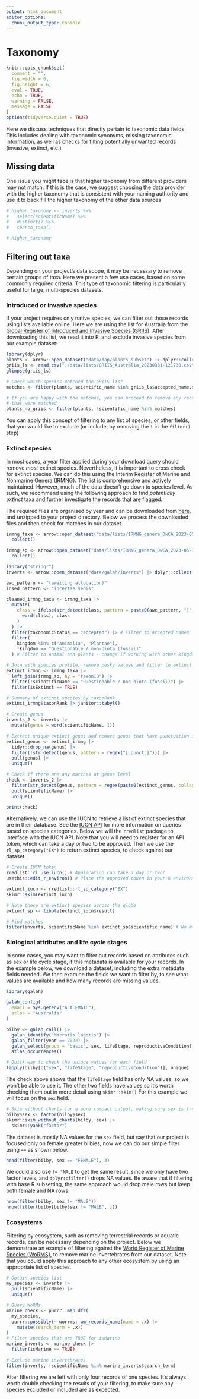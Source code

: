 ```yaml
---
output: html_document
editor_options: 
  chunk_output_type: console
---
```


# Taxonomy

<!-- Andrew: The distinction between taxonomy page here, and the taxonomy validation page, is that this page (taxonomy or whatever better name), is about treating the values as if they were any other data type, its just that they happen to be taxonomic and we are cleaning *our dataset* based on that attribute. It's not about cleaning taxnomic issues, its just cleaning data that falls within the category of taxonomy. The content here on this page so far hopefully will make that clearer - for example, filtering based on X, its like you would filter any other data type, or spatial records filtering based on distance and so on. Checking against extinct species, filtering based on life stage etc.
Taxonomic validation on the other hand (not sure on the name), should be about cleaning the actual specific values, and the cleaning *relates to the taxonomy itself*. Is the species name formatted correctly, do you have a naming issues, synynoms, checking upstream and validating etc.  -->
<!-- Where I was up to is that the taxnomy_validation page is mostly unchanged (previously taxonomy.qmd). But after looking through, there is probably some content that can be better placed in the new chapters, such as in strings (there is a bunch of string stuff there that is already covered in other sections, or if not can be moved to the strings section and hyperlinked, i dont think it needs to be with taxonomy), or here (if it meets the domain of this page), and then it can stand alone based on the scope i described above -->

```r
knitr::opts_chunk$set(
  comment = "",
  fig.width = 6,
  fig.height = 6,
  eval = TRUE,
  echo = TRUE,
  warning = FALSE,
  message = FALSE
)
options(tidyverse.quiet = TRUE)
```

Here we discuss techniques that directly pertain to taxonomic data fields. This
includes dealing with taxonomic synonyms, missing taxonomic information, as well
as checks for filting potentially unwanted records (invasive, extinct, etc.) 

## Missing data

One issue you might face is that higher taxonomy from different providers may
not match. If this is the case, we suggest choosing the data provider with the
higher taxonomy that is consistent with your naming authority and use it to back
fill the higher taxonomy of the other data sources

```r
# higher_taxonomy <- inverts %>%
#   select(scientificName) %>%
#   distinct() %>%
#   search_taxa()

# higher_taxonomy
```

## Filtering out taxa

Depending on your project's data scope, it may be necessary to remove certain
groups of taxa. Here we present a few use cases, based on some commonly required
criteria. This type of taxonomic filtering is particularly useful for large,
multi-species datasets. 

### Introduced or invasive species

If your project requires only native species, we can filter out those records
using lists available online. Here we are using the list for Australia from the
[Global Register of Introduced and Invasive Species
(GRIIS)](https://griis.org/download). After downloading this list, we read it
into R, and exclude invasive species from our example dataset:

```r
library(dplyr)
plants <- arrow::open_dataset("data/dap/plants_subset") |> dplyr::collect()
griis_ls <- read.csv("./data/lists/GRIIS_Australia_20230331-121730.csv")
glimpse(griis_ls)

# Check which species matched the GRIIS list
matches <- filter(plants, scientific_name %in% griis_ls$accepted_name.species)

# If you are happy with the matches, you can proceed to remove any records
# that were matched
plants_no_griis <- filter(plants, !scientific_name %in% matches)
```

::: {.callout-tip}
You can apply this concept of filtering to any list of species, or other fields, that you would like to exclude (or include, by removing the `!` in the `filter()` step)
:::

### Extinct species 

In most cases, a year filter applied during your download query should remove
_most_ extinct species. Nevertheless, it is important to cross check for extinct
species. We can do this using the Interim Register of Marine and Nonmarine
Genera [(IRMNG)](https://www.irmng.org/). The list is comprehensive and actively
maintained. However, much of the data doesn't go down to species level. As such,
we recommend using the following approach to find _potentially extinct_ taxa and
further investigate the records that are flagged.

The required files are organised by year and can be downloaded from
[here](https://www.irmng.org/export/), and unzipped to your project directory.
Below we process the downloaded files and then check for matches in our dataset.

```r
irmng_taxa <- arrow::open_dataset("data/lists/IRMNG_genera_DwCA_2023-05-19/taxon_subset") |>
  collect()

irmng_sp <- arrow::open_dataset("data/lists/IRMNG_genera_DwCA_2023-05-19/speciesprofile") |>
  collect()
```

<!-- Notes/Andrew: This chunk below will need some explaining, I didn't look
into it but there is a few things happening but the comments dont give enough
context or logic -->

```r
library("stringr")
inverts <- arrow::open_dataset("data/galah/inverts") |> dplyr::collect()

awc_pattern <- "(awaiting allocation)"
insed_pattern <- "incertae sedis"

cleaned_irmng_taxa <- irmng_taxa |>
  mutate(
    class = ifelse(str_detect(class, pattern = paste0(awc_pattern, "|", insed_pattern)),
      word(class), class
    )
  ) |>
  filter(taxonomicStatus == "accepted") |> # Filter to accepted names
  filter(
    kingdom %in% c("Animalia", "Plantae"),
    !kingdom == "Questionable / non-biota (fossil)"
  ) # Filter to Animal and plants - change if working with other kingdoms

# Join with species profile, remove pesky values and filter to extinct taxa
extinct_irmng <- irmng_taxa |>
  left_join(irmng_sp, by = "taxonID") |>
  filter(!scientificName == "Questionable / non-biota (fossil)") |>
  filter(isExtinct == TRUE)

# Summary of extinct species by taxonRank
extinct_irmng$taxonRank |> janitor::tabyl()

# Create genus
inverts_2 <- inverts |>
  mutate(genus = word(scientificName, 1))

# Extract unique extinct genus and remove genus that have punctuation in them
extinct_genus <- extinct_irmng |>
  tidyr::drop_na(genus) |>
  filter(!str_detect(genus, pattern = regex("[:punct:]"))) |>
  pull(genus) |>
  unique()

# Check if there are any matches at genus level
check <- inverts_2 |>
  filter(str_detect(genus, pattern = regex(paste0(extinct_genus, collapse = "|")))) |>
  pull(scientificName) |>
  unique()

print(check)
```

Alternatively, we can use the IUCN to retrieve a list of extinct species that
are in their database. See the [IUCN
API](https://apiv3.iucnredlist.org/api/v3/docs#species-category) for more
information on queries based on species categories. Below we will the `rredlist`
package to interface with the IUCN API. Note that you will need to register for
an API token, which can take a day or two to be approved. Then we use the
`rl_sp_category("EX")` to return extinct species, to check against our dataset. 

<!-- Andrew/Notes: Leaving eval = false because I tried to query for a token and got a 403 error. -->

```r
# Create IUCN token
rredlist::rl_use_iucn() # Application can take a day or two!
usethis::edit_r_environ() # Place the approved token in your R environment

extinct_iucn <- rredlist::rl_sp_category("EX")
skimr::skim(extinct_iucn)

# Note these are extinct species across the globe
extinct_sp <- tibble(extinct_iucn$result)

# Find matches
filter(inverts, scientificName %in% extinct_sp$scientific_name) # No matches
```

### Biological attributes and life cycle stages

In some cases, you may want to filter out records based on attributes such as
sex or life cycle stage, if this metadata is available for your records. In the
example below, we download a dataset, including the extra metadata fields
needed. We then examine the fields we want to filter by, to see what values are
available and how many records are missing values.

```r
library(galah)

galah_config(
  email = Sys.getenv("ALA_EMAIL"),
  atlas = "Australia"
)

bilby <- galah_call() |>
  galah_identify("Macrotis lagotis") |>
  galah_filter(year == 2022) |>
  galah_select(group = "basic", sex, lifeStage, reproductiveCondition) |>
  atlas_occurrences()

# Quick way to check the unique values for each field
lapply(bilby[c("sex", "lifeStage", "reproductiveCondition")], unique)
```

The check above shows that the `lifeStage` field has only NA values, so we won't
be able to use it. The other two fields have values so it's worth checking them
out in more detail using `skimr::skim()` For this example we will focus on the
`sex` field.

```r
# Skim without charts for a more compact output, making sure sex is treated as a factor
bilby$sex <- factor(bilby$sex)
skimr::skim_without_charts(bilby, sex) |>
  skimr::yank("factor")
```

The dataset is mostly NA values for the `sex` field, but say that our project is
focused only on female greater bilbies, now we can do our simple filter using
`==` as shown below. 
```r
head(filter(bilby, sex == "FEMALE"), 3)
```

We could also use `!= "MALE` to get the same result, since we only have two
factor levels, and `dplyr::filter()` drops NA values. Be aware that if filtering
with base R subsetting, the same approach would drop male rows but keep both
female and NA rows.

```r
nrow(filter(bilby, sex != "MALE"))
nrow(filter(bilby[bilby$sex != "MALE", ]))
```

### Ecosystems

Filtering by ecosystem, such as removing terrestrial records or aquatic records,
can be necessary depending on the project. Below we demonstrate an example of
filtering against the [World Register of Marine Species
(WoRMS)](https://www.marinespecies.org/), to remove marine invertebrates from
our dataset. Note that you could apply this approach to any other ecosystem by
using an appropriate list of species. 

<!-- Andrew/Notes: This is worth double checking, I only quickly checked this
and fixed the second half because it wasn't actually filtering anything even
though all but 1 of the species were marine. But this is just as far as I could
understand; I don't know the dataset or anything so its not clear to me if
what's happening is ok or not. --> 
<!-- Also - It was written up and coded with
the goal stated as removing marine species, if interested in terrestrial. But
this doesn't make sense, the inverts data is all marine but one species? Either
I'm completely misunderstanding or this was a misunderstanding at some point. As
I'm writing this I realised that if this was a mix up, the fix is really easy -
just change the wording to removing non-marine species, and changing the filter.
Makes a lot more sense -->
<!-- Side note - the only species that doesn't get filtered has NA or invalid
number as the value. not an actual value for confidence in not marine -->
```r
# Obtain species list
my_species <- inverts |>
  pull(scientificName) |>
  unique()

# Query WoRMs
marine_check <- purrr::map_dfr(
  my_species,
  purrr::possibly(~ worrms::wm_records_name(name = .x) |>
    mutate(search_term = .x))
)
# Filter species that are TRUE for isMarine
marine_inverts <- marine_check |>
  filter(isMarine == TRUE)

# Exclude marine invertebrates
filter(inverts, !scientificName %in% marine_inverts$search_term)
```

After filtering we are left with only four records of one species. It's always
worth double checking the results of your filtering, to make sure any species
excluded or included are as expected. 

